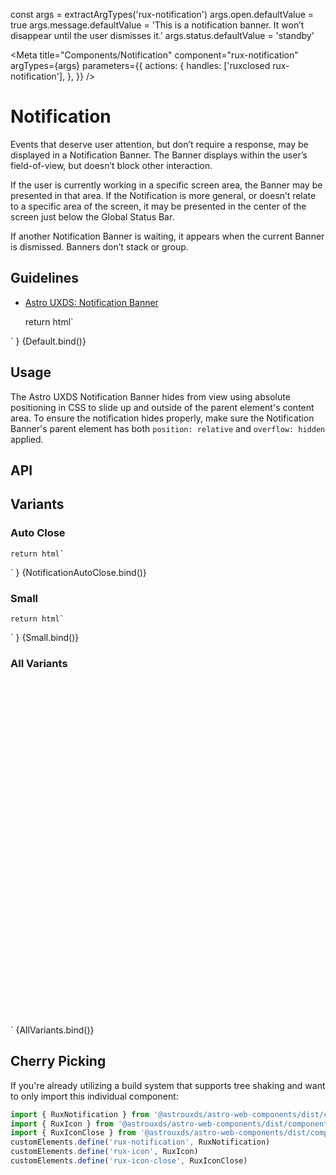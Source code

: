 const args = extractArgTypes('rux-notification')
args.open.defaultValue = true
args.message.defaultValue =
    'This is a notification banner. It won’t disappear until the user dismisses it.'
args.status.defaultValue = 'standby'

<Meta
    title="Components/Notification"
    component="rux-notification"
    argTypes={args}
    parameters={{
        actions: {
            handles: ['ruxclosed rux-notification'],
        },
    }}
/>

# Notification

Events that deserve user attention, but don’t require a response, may be displayed in a Notification Banner. The Banner displays within the user’s field-of-view, but doesn’t block other interaction.

If the user is currently working in a specific screen area, the Banner may be presented in that area. If the Notification is more general, or doesn’t relate to a specific area of the screen, it may be presented in the center of the screen just below the Global Status Bar.

If another Notification Banner is waiting, it appears when the current Banner is dismissed. Banners don’t stack or group.

## Guidelines

-   [Astro UXDS: Notification Banner](https://www.astrouxds.com/ui-components/notification-banner)

    return html`
<div style="display: flex; flex-flow: column; justify-content: center;">
    <rux-notification
        ?open="${args.open}"
        .closeAfter="${args.closeAfter}"
        status="${args.status}"
        message="${args.message}"
    >
    </rux-notification>
</div>
    `
}

<Canvas>
    <Story name="Default" height="100px">
        {Default.bind()}
    </Story>
</Canvas>

## Usage

The Astro UXDS Notification Banner hides from view using absolute positioning in CSS to slide up and outside of the parent element's content area. To ensure the notification hides properly, make sure the Notification Banner's parent element has both `position: relative` and `overflow: hidden` applied.

## API

<ArgsTable of="rux-notification" />

## Variants

### Auto Close

    return html`
<div style="display: flex; flex-flow: column; justify-content: center;">
    <rux-notification
        ?open="${args.open}"
        ?small="${args.small}"
        .closeAfter="${args.closeAfter}"
        .status="${args.status}"
        message="This is a notification banner. It will disappear in 2000 ms."
    >
    </rux-notification>
</div>
    `
}

<Canvas>
    <Story
        args={{
            open: true,
            closeAfter: 2000,
        }}
        name="Auto Close"
        height="100px"
    >
        {NotificationAutoClose.bind()}
    </Story>
</Canvas>

### Small

    return html`
<div style="display: flex; flex-flow: column; justify-content: center;">
    <rux-notification
        ?open="${args.open}"
        ?small="${args.small}"
        .closeAfter="${args.closeAfter}"
        status="${args.status}"
        message="${args.message}"
    >
    </rux-notification>
</div>
    `
}

<Canvas>
    <Story name="Small" height="100px" args={{ small: true}}>
        {Small.bind()}
    </Story>
</Canvas>

### All Variants

<div
    style="display: flex; flex-flow: column; justify-content: center; margin:20px;"
>
    <div
        style="display: flex; position: relative; height: 68px; margin-bottom: 20px; overflow: hidden;"
    >
        <rux-notification
            open
            status="off"
            message="Off notification banner"
        ></rux-notification>
    </div>
    <div
        style="display: flex; position: relative; height: 68px; margin-bottom: 20px; overflow: hidden;"
    >
        <rux-notification
            open
            status="standby"
            message="Standby notification banner"
        ></rux-notification>
    </div>
    <div
        style="display: flex; position: relative; height: 68px; margin-bottom: 20px; overflow: hidden;"
    >
        <rux-notification
            open
            status="normal"
            message="Normal notification banner"
        ></rux-notification>
    </div>
    <div
        style="display: flex; position: relative; height: 68px; margin-bottom: 20px; overflow: hidden;"
    >
        <rux-notification
            open
            status="caution"
            message="Caution notification banner"
        ></rux-notification>
    </div>
    <div
        style="display: flex; position: relative; height: 68px; margin-bottom: 20px; overflow: hidden;"
    >
        <rux-notification
            open
            status="serious"
            message="Serious notification banner"
        ></rux-notification>
    </div>
    <div
        style="display: flex; position: relative; height: 68px; margin-bottom: 20px; overflow: hidden;"
    >
        <rux-notification
            open
            status="critical"
            message="Critical notification banner"
        ></rux-notification>
    </div>
</div>
`

<Canvas>
    <Story name="All Variants">{AllVariants.bind()}</Story>
</Canvas>

## Cherry Picking

If you're already utilizing a build system that supports tree shaking and want to only import this individual component:

```js
import { RuxNotification } from '@astrouxds/astro-web-components/dist/components/rux-notification'
import { RuxIcon } from '@astrouxds/astro-web-components/dist/components/rux-icon'
import { RuxIconClose } from '@astrouxds/astro-web-components/dist/components/rux-icon-close'
customElements.define('rux-notification', RuxNotification)
customElements.define('rux-icon', RuxIcon)
customElements.define('rux-icon-close', RuxIconClose)
```
